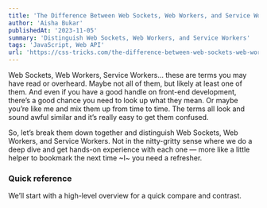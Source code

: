```yaml
---
title: 'The Difference Between Web Sockets, Web Workers, and Service Workers'
author: 'Aisha Bukar'
publishedAt: '2023-11-05'
summary: 'Distinguish Web Sockets, Web Workers, and Service Workers'
tags: 'JavaScript, Web API'
url: 'https://css-tricks.com/the-difference-between-web-sockets-web-workers-and-service-workers/'
---
```


Web Sockets, Web Workers, Service Workers… these are terms you may have read or overheard. Maybe not all of them, but likely at least one of them. And even if you have a good handle on front-end development, there’s a good chance you need to look up what they mean. Or maybe you’re like me and mix them up from time to time. The terms all look and sound awful similar and it’s really easy to get them confused.

So, let’s break them down together and distinguish Web Sockets, Web Workers, and Service Workers. Not in the nitty-gritty sense where we do a deep dive and get hands-on experience with each one — more like a little helper to bookmark the next time ~I~ you need a refresher.

### Quick reference

We’ll start with a high-level overview for a quick compare and contrast.
